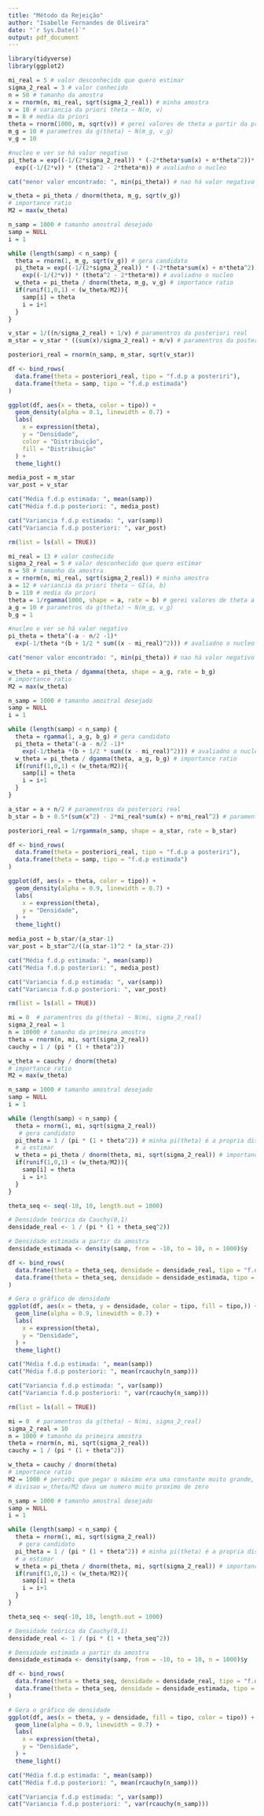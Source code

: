 ```yaml
---
title: "Método da Rejeição"
author: "Isabelle Fernandes de Oliveira"
date: "`r Sys.Date()`"
output: pdf_document
---
```


```r
library(tidyverse)
library(ggplot2)
```


```r

mi_real = 5 # valor desconhecido que quero estimar
sigma_2_real = 3 # valor conhecido
n = 50 # tamanho da amostra
x = rnorm(n, mi_real, sqrt(sigma_2_real)) # minha amostra
v = 10 # variancia da priori theta ~ N(m, v)
m = 8 # media da priori
theta = rnorm(1000, m, sqrt(v)) # gerei valores de theta a partir da priori
m_g = 10 # parametros da g(theta) ~ N(m_g, v_g)
v_g = 10

#nucleo e ver se há valor negativo
pi_theta = exp((-1/(2*sigma_2_real)) * (-2*theta*sum(x) + n*theta^2))*
  exp((-1/(2*v)) * (theta^2 - 2*theta*m)) # avaliadno o nucleo

cat("menor valor encontrado: ", min(pi_theta)) # nao há valor negativo

w_theta = pi_theta / dnorm(theta, m_g, sqrt(v_g))
# importance ratio
M2 = max(w_theta)

n_samp = 1000 # tamanho amostral desejado
samp = NULL
i = 1

while (length(samp) < n_samp) {
  theta = rnorm(1, m_g, sqrt(v_g)) # gera candidato
  pi_theta = exp((-1/(2*sigma_2_real)) * (-2*theta*sum(x) + n*theta^2))*
    exp((-1/(2*v)) * (theta^2 - 2*theta*m)) # avaliadno o nucleo
  w_theta = pi_theta / dnorm(theta, m_g, v_g) # importance ratio
  if(runif(1,0,1) < (w_theta/M2)){
    samp[i] = theta
    i = i+1
  }
}

v_star = 1/((n/sigma_2_real) + 1/v) # paramentros da posteriori real
m_star = v_star * ((sum(x)/sigma_2_real) + m/v) # paramentros da posteriori real

posteriori_real = rnorm(n_samp, m_star, sqrt(v_star))

df <- bind_rows(
  data.frame(theta = posteriori_real, tipo = "f.d.p a posteriri"),
  data.frame(theta = samp, tipo = "f.d.p estimada")
)

ggplot(df, aes(x = theta, color = tipo)) +
  geom_density(alpha = 0.1, linewidth = 0.7) +
  labs(
    x = expression(theta),
    y = "Densidade",
    color = "Distribuição",
    fill = "Distribuição"
  ) +
  theme_light()

media_post = m_star
var_post = v_star

cat("Média f.d.p estimada: ", mean(samp))
cat("Média f.d.p posteriori: ", media_post)

cat("Variancia f.d.p estimada: ", var(samp))
cat("Variancia f.d.p posteriori: ", var_post)

```
```r
rm(list = ls(all = TRUE))

mi_real = 13 # valor conhecido 
sigma_2_real = 5 # valor desconhecido que quero estimar
n = 50 # tamanho da amostra
x = rnorm(n, mi_real, sqrt(sigma_2_real)) # minha amostra
a = 12 # variancia da priori theta ~ GI(a, b)
b = 110 # media da priori
theta = 1/rgamma(1000, shape = a, rate = b) # gerei valores de theta a partir da priori
a_g = 10 # parametros da g(theta) ~ N(m_g, v_g)
b_g = 1

#nucleo e ver se há valor negativo
pi_theta = theta^(-a - n/2 -1)*
  exp(-1/theta *(b + 1/2 * sum((x - mi_real)^2))) # avaliadno o nucleo

cat("menor valor encontrado: ", min(pi_theta)) # nao há valor negativo

w_theta = pi_theta / dgamma(theta, shape = a_g, rate = b_g)
# importance ratio
M2 = max(w_theta)

n_samp = 1000 # tamanho amostral desejado
samp = NULL
i = 1

while (length(samp) < n_samp) {
  theta = rgamma(1, a_g, b_g) # gera candidato
  pi_theta = theta^(-a - n/2 -1)*
    exp(-1/theta *(b + 1/2 * sum((x - mi_real)^2))) # avaliadno o nucleo
  w_theta = pi_theta / dgamma(theta, a_g, b_g) # importance ratio
  if(runif(1,0,1) < (w_theta/M2)){
    samp[i] = theta
    i = i+1
  }
}

a_star = a + n/2 # paramentros da posteriori real
b_star = b + 0.5*(sum(x^2) - 2*mi_real*sum(x) + n*mi_real^2) # paramentros da posteriori real

posteriori_real = 1/rgamma(n_samp, shape = a_star, rate = b_star)

df <- bind_rows(
  data.frame(theta = posteriori_real, tipo = "f.d.p a posteriri"),
  data.frame(theta = samp, tipo = "f.d.p estimada")
)

ggplot(df, aes(x = theta, color = tipo)) +
  geom_density(alpha = 0.9, linewidth = 0.7) +
  labs(
    x = expression(theta),
    y = "Densidade",
  ) +
  theme_light()

media_post = b_star/(a_star-1)
var_post = b_star^2/((a_star-1)^2 * (a_star-2))

cat("Média f.d.p estimada: ", mean(samp))
cat("Média f.d.p posteriori: ", media_post)

cat("Variancia f.d.p estimada: ", var(samp))
cat("Variancia f.d.p posteriori: ", var_post)
```


```r
rm(list = ls(all = TRUE))

mi = 0  # paramentros da g(theta) ~ N(mi, sigma_2_real)
sigma_2_real = 1
n = 10000 # tamanho da primeira amostra
theta = rnorm(n, mi, sqrt(sigma_2_real))
cauchy = 1 / (pi * (1 + theta^2))

w_theta = cauchy / dnorm(theta)
# importance ratio
M2 = max(w_theta)

n_samp = 1000 # tamanho amostral desejado
samp = NULL
i = 1

while (length(samp) < n_samp) {
  theta = rnorm(1, mi, sqrt(sigma_2_real))
   # gera candidato
  pi_theta = 1 / (pi * (1 + theta^2)) # minha pi(theta) é a propria distribuicao desejada
  # a estimar
  w_theta = pi_theta / dnorm(theta, mi, sqrt(sigma_2_real)) # importance ratio
  if(runif(1,0,1) < (w_theta/M2)){
    samp[i] = theta
    i = i+1
  }
}

theta_seq <- seq(-10, 10, length.out = 1000)

# Densidade teórica da Cauchy(0,1)
densidade_real <- 1 / (pi * (1 + theta_seq^2))

# Densidade estimada a partir da amostra
densidade_estimada <- density(samp, from = -10, to = 10, n = 1000)$y

df <- bind_rows(
  data.frame(theta = theta_seq, densidade = densidade_real, tipo = "f.d.p a posteriori"),
  data.frame(theta = theta_seq, densidade = densidade_estimada, tipo = "f.d.p estimada")
)

# Gera o gráfico de densidade
ggplot(df, aes(x = theta, y = densidade, color = tipo, fill = tipo,)) +
  geom_line(alpha = 0.9, linewidth = 0.7) +
  labs(
    x = expression(theta),
    y = "Densidade",
  ) +
  theme_light() 

cat("Média f.d.p estimada: ", mean(samp))
cat("Média f.d.p posteriori: ", mean(rcauchy(n_samp)))

cat("Variancia f.d.p estimada: ", var(samp))
cat("Variancia f.d.p posteriori: ", var(rcauchy(n_samp)))
```


```r
rm(list = ls(all = TRUE))

mi = 0  # paramentros da g(theta) ~ N(mi, sigma_2_real)
sigma_2_real = 10
n = 1000 # tamanho da primeira amostra
theta = rnorm(n, mi, sqrt(sigma_2_real))
cauchy = 1 / (pi * (1 + theta^2))

w_theta = cauchy / dnorm(theta)
# importance ratio
M2 = 1000 # percebi que pegar o máximo era uma constante muito grande, entao na
# divisao w_theta/M2 dava um numero muito proximo de zero

n_samp = 1000 # tamanho amostral desejado
samp = NULL
i = 1

while (length(samp) < n_samp) {
  theta = rnorm(1, mi, sqrt(sigma_2_real))
   # gera candidato
  pi_theta = 1 / (pi * (1 + theta^2)) # minha pi(theta) é a propria distribuicao desejada
  # a estimar
  w_theta = pi_theta / dnorm(theta, mi, sqrt(sigma_2_real)) # importance ratio
  if(runif(1,0,1) < (w_theta/M2)){
    samp[i] = theta
    i = i+1
  }
}

theta_seq <- seq(-10, 10, length.out = 1000)

# Densidade teórica da Cauchy(0,1)
densidade_real <- 1 / (pi * (1 + theta_seq^2))

# Densidade estimada a partir da amostra
densidade_estimada <- density(samp, from = -10, to = 10, n = 1000)$y

df <- bind_rows(
  data.frame(theta = theta_seq, densidade = densidade_real, tipo = "f.d.p a posteriori"),
  data.frame(theta = theta_seq, densidade = densidade_estimada, tipo = "f.d.p estimada")
)

# Gera o gráfico de densidade
ggplot(df, aes(x = theta, y = densidade, fill = tipo, color = tipo)) +
  geom_line(alpha = 0.9, linewidth = 0.7) +
  labs(
    x = expression(theta),
    y = "Densidade",
  ) +
  theme_light()

cat("Média f.d.p estimada: ", mean(samp))
cat("Média f.d.p posteriori: ", mean(rcauchy(n_samp)))

cat("Variancia f.d.p estimada: ", var(samp))
cat("Variancia f.d.p posteriori: ", var(rcauchy(n_samp)))
```

